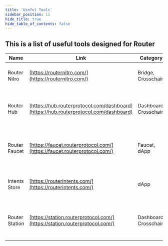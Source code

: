 ```yaml
---
title: 'Useful Tools'
sidebar_position: 11
hide_title: true
hide_table_of_contents: false
---
```



<PageTitle iconUrl="img/router-icon.svg" title="Router Useful Tools" />

## This is a list of useful tools designed for Router

| Name | Link | Category | Description |
|------|------|----------|-------------|
| Router Nitro | [https://routernitro.com/](https://routernitro.com/) | Bridge, Crosschain | Fast, cheap asset bridge across 35+ blockchains. |
| Router Hub | [https://hub.routerprotocol.com/dashboard](https://hub.routerprotocol.com/dashboard) | Dashboard, Crosschain | Stake, farm & govern $ROUTE in Router Protocol (40% APR). |
| Router Faucet | [https://faucet.routerprotocol.com/](https://faucet.routerprotocol.com/) | Faucet, dApp | Router Chain testnet faucet: get 1 Route for testing. |
| Intents Store | [https://routerintents.com/](https://routerintents.com/) | dApp | Intent XPs for dapps across chains. Plug & go.. |
| Router Station | [https://station.routerprotocol.com/](https://station.routerprotocol.com/) | Dashboard, Crosschain | Router Protocol testnet: connect wallet, run contracts. |

